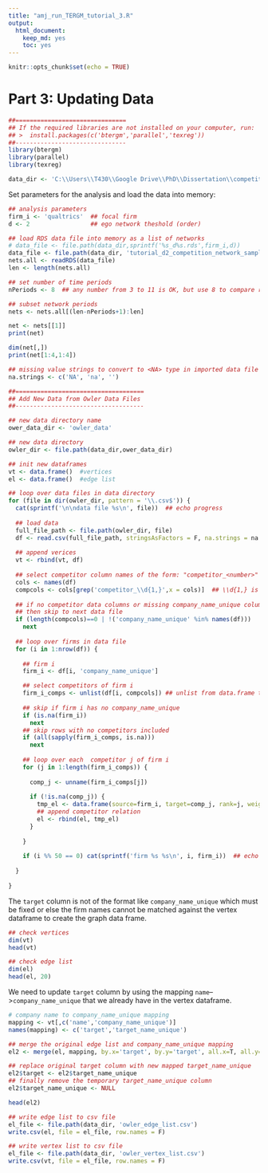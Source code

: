 ```yaml
---
title: "amj_run_TERGM_tutorial_3.R"
output: 
  html_document: 
    keep_md: yes
    toc: yes
---
```


```r
knitr::opts_chunk$set(echo = TRUE)
```

# Part 3: Updating Data


```r
##===============================
## If the required libraries are not installed on your computer, run:
## >  install.packages(c('btergm','parallel','texreg'))
##-------------------------------
library(btergm)
library(parallel)
library(texreg)

data_dir <- 'C:\\Users\\T430\\Google Drive\\PhD\\Dissertation\\competition networks\\compnet-awareness-tutorial\\data'
```


Set parameters for the analysis and load the data into memory:
```r
## analysis parameters
firm_i <- 'qualtrics'  ## focal firm
d <- 2                 ## ego network theshold (order)

## load RDS data file into memory as a list of networks
# data_file <- file.path(data_dir,sprintf('%s_d%s.rds',firm_i,d))
data_file <- file.path(data_dir, 'tutorial_d2_competition_network_sample.rds')
nets.all <- readRDS(data_file)
len <- length(nets.all)

## set number of time periods
nPeriods <- 8  ## any number from 3 to 11 is OK, but use 8 to compare results with example

## subset network periods
nets <- nets.all[(len-nPeriods+1):len]
```


```r
net <- nets[[1]]
print(net)
```

```r
dim(net[,])
print(net[1:4,1:4])
```


```r

## missing value strings to convert to <NA> type in imported data file
na.strings <- c('NA', 'na', '')

##====================================
## Add New Data from Owler Data Files
##------------------------------------

## new data directory name
ower_data_dir <- 'owler_data'

## new data directory
owler_dir <- file.path(data_dir,ower_data_dir)

## init new dataframes
vt <- data.frame()  #vertices
el <- data.frame()  #edge list

## loop over data files in data directory
for (file in dir(owler_dir, pattern = '\\.csv$')) {
  cat(sprintf('\n\ndata file %s\n', file))  ## echo progress
  
  ## load data
  full_file_path <- file.path(owler_dir, file)
  df <- read.csv(full_file_path, stringsAsFactors = F, na.strings = na.strings)
  
  ## append verices
  vt <- rbind(vt, df)
  
  ## select competitor column names of the form: "competitor_<number>"
  cols <- names(df)
  compcols <- cols[grep('competitor_\\d{1,}',x = cols)]  ## \\d{1,} is integer of 1+ digits 
  
  ## if no competitor data columns or missing company_name_unique column, 
  ## then skip to next data file
  if (length(compcols)==0 | !('company_name_unique' %in% names(df)))
    next
  
  ## loop over firms in data file
  for (i in 1:nrow(df)) {
    
    ## firm i 
    firm_i <- df[i, 'company_name_unique']

    ## select competitors of firm i 
    firm_i_comps <- unlist(df[i, compcols]) ## unlist from data.frame to vector
    
    ## skip if firm i has no company_name_unique
    if (is.na(firm_i))
      next
    ## skip rows with no competitors included
    if (all(sapply(firm_i_comps, is.na)))
      next
    
    ## loop over each  competitor j of firm i
    for (j in 1:length(firm_i_comps)) {
      
      comp_j <- unname(firm_i_comps[j])
      
      if (!is.na(comp_j)) {
        tmp_el <- data.frame(source=firm_i, target=comp_j, rank=j, weight=1)
        ## append competitor relation
        el <- rbind(el, tmp_el)          
      }
      
    }
    
    if (i %% 50 == 0) cat(sprintf('firm %s %s\n', i, firm_i))  ## echo progress
    
  }
  
}

```

The `target` column is not of the format like `company_name_unique` which must be fixed or else the firm names cannot be matched against the vertex dataframe to create the graph data frame.

```r
## check vertices
dim(vt)
head(vt)

## check edge list
dim(el)
head(el, 20)
```


We need to update `target` column by using the mapping `name`-->`company_name_unique` that we already have in the vertex dataframe.

```r

# company name to company_name_unique mapping
mapping <- vt[,c('name','company_name_unique')]
names(mapping) <- c('target','target_name_unique')

## merge the original edge list and company_name_unique mapping
el2 <- merge(el, mapping, by.x='target', by.y='target', all.x=T, all.y=F)

## replace original target column with new mapped target_name_unique
el2$target <- el2$target_name_unique
## finally remove the temporary target_name_unique column
el2$target_name_unique <- NULL

head(el2)

## write edge list to csv file
el_file <- file.path(data_dir, 'owler_edge_list.csv')
write.csv(el, file = el_file, row.names = F)

## write vertex list to csv file
el_file <- file.path(data_dir, 'owler_vertex_list.csv')
write.csv(vt, file = el_file, row.names = F)
  

```






















